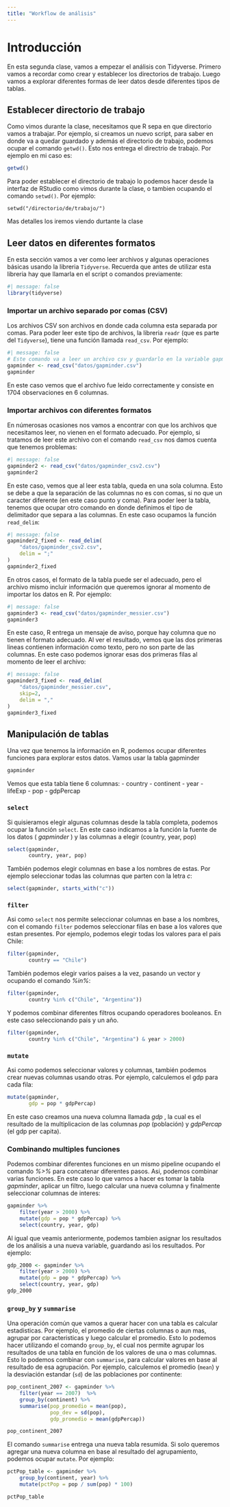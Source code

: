 ```yaml
---
title: "Workflow de análisis"
---
```


# Introducción

En esta segunda clase, vamos a empezar el análisis con Tidyverse. Primero vamos a recordar como crear y establecer los directorios de trabajo. Luego vamos a explorar diferentes formas de leer datos desde diferentes tipos de tablas.

## Establecer directorio de trabajo

Como vimos durante la clase, necesitamos que R sepa en que directorio vamos a trabajar. Por ejemplo, si creamos un nuevo script, para saber en donde va a quedar guardado y además el directorio de trabajo, podemos ocupar el comando `getwd()`. Esto nos entrega el directrio de trabajo. Por ejemplo en mi caso es:

```r
getwd()
```

Para poder establecer el directorio de trabajo lo podemos hacer desde la interfaz de RStudio como vimos durante la clase, o tambien ocupando el comando `setwd()`. Por ejemplo:

    setwd("/directorio/de/trabajo/")

Mas detalles los iremos viendo durtante la clase

## Leer datos en diferentes formatos

En esta sección vamos a ver como leer archivos y algunas operaciones básicas usando la libreria `Tidyverse`. Recuerda que antes de utilizar esta libreria hay que llamarla en el script o comandos previamente:

```r
#| message: false
library(tidyverse)
```

### Importar un archivo separado por comas (CSV)

Los archivos CSV son archivos en donde cada columna esta separada por comas. Para poder leer este tipo de archivos, la libreria `readr` (que es parte del `Tidyverse`), tiene una función llamada `read_csv`. Por ejemplo:

```r
#| message: false
# Este comando va a leer un archivo csv y guardarlo en la variable gapminder
gapminder <- read_csv("datos/gapminder.csv")
gapminder
```

En este caso vemos que el archivo fue leido correctamente y consiste en 1704 observaciones en 6 columnas.

### Importar archivos con diferentes formatos

En númerosas ocasiones nos vamos a encontrar con que los archivos que necesitamos leer, no vienen en el formato adecuado. Por ejemplo, si tratamos de leer este archivo con el comando `read_csv` nos damos cuenta que tenemos problemas:

```r
#| message: false
gapminder2 <- read_csv("datos/gapminder_csv2.csv")
gapminder2
```

En este caso, vemos que al leer esta tabla, queda en una sola columna. Esto se debe a que la separación de las columnas no es con comas, si no que un caracter diferente (en este caso punto y coma). Para poder leer la tabla, tenemos que ocupar otro comando en donde definimos el tipo de delimitador que separa a las columnas. En este caso ocupamos la función `read_delim`:

```r
#| message: false
gapminder2_fixed <- read_delim(
    "datos/gapminder_csv2.csv",
    delim = ";"
)
gapminder2_fixed
```

En otros casos, el formato de la tabla puede ser el adecuado, pero el archivo mismo incluir información que queremos ignorar al momento de importar los datos en R. Por ejemplo:

```r
#| message: false
gapminder3 <- read_csv("datos/gapminder_messier.csv")
gapminder3
```

En este caso, R entrega un mensaje de aviso, porque hay columna que no tienen el formato adecuado. Al ver el resultado, vemos que las dos primeras lineas contienen información como texto, pero no son parte de las columnas. En este caso podemos ignorar esas dos primeras filas al momento de leer el archivo:

```r
#| message: false
gapminder3_fixed <- read_delim(
    "datos/gapminder_messier.csv",
    skip=2,
    delim = ","
)
gapminder3_fixed
```

## Manipulación de tablas

Una vez que tenemos la información en R, podemos ocupar diferentes funciones para explorar estos datos. Vamos usar la tabla gapminder

```r
gapminder
```

Vemos que esta tabla tiene 6 columnas: - country - continent - year - lifeExp - pop - gdpPercap

### `select`

Si quisieramos elegir algunas columnas desde la tabla completa, podemos ocupar la función `select`. En este caso indicamos a la función la fuente de los datos ( *gapminder* ) y las columnas a elegir (country, year, pop)

```r
select(gapminder,
       country, year, pop)
```

También podemos elegir columnas en base a los nombres de estas. Por ejemplo seleccionar todas las columnas que parten con la letra *c*:

```r
select(gapminder, starts_with("c"))
```

### `filter`

Asi como `select` nos permite seleccionar columnas en base a los nombres, con el comando `filter` podemos seleccionar filas en base a los valores que estan presentes. Por ejemplo, podemos elegir todas los valores para el pais Chile:

```r
filter(gapminder,
       country == "Chile")
```

También podemos elegir varios paises a la vez, pasando un vector y ocupando el comando *%in%*:

```r
filter(gapminder,
       country %in% c("Chile", "Argentina"))
```

Y podemos combinar diferentes filtros ocupando operadores booleanos. En este caso seleccionando pais y un año.

```r
filter(gapminder,
       country %in% c("Chile", "Argentina") & year > 2000)
```

### `mutate`

Asi como podemos seleccionar valores y columnas, también podemos crear nuevas columnas usando otras. Por ejemplo, calculemos el gdp para cada fila:

```r
mutate(gapminder,
       gdp = pop * gdpPercap)
```

En este caso creamos una nueva columna llamada *gdp* , la cual es el resultado de la multiplicacion de las columnas *pop* (población) y *gdpPercap* (el gdp per capita).

### Combinando multiples funciones

Podemos combinar diferentes funciones en un mismo pipeline ocupando el comando *%\>%* para concatenar diferentes pasos. Asi, podemos combinar varias funciones. En este caso lo que vamos a hacer es tomar la tabla *gapminder*, aplicar un filtro, luego calcular una nueva columna y finalmente seleccionar columnas de interes:

```r
gapminder %>%
    filter(year > 2000) %>%
    mutate(gdp = pop * gdpPercap) %>%
    select(country, year, gdp)

```

Al igual que veamis anteriormente, podemos tambien asignar los resultados de los análisis a una nueva variable, guardando asi los resultados. Por ejemplo:

```r
gdp_2000 <- gapminder %>%
    filter(year > 2000) %>%
    mutate(gdp = pop * gdpPercap) %>%
    select(country, year, gdp)
gdp_2000
```

### `group_by` y `summarise`

Una operación común que vamos a querar hacer con una tabla es calcular estadisticas. Por ejemplo, el promedio de ciertas columnas o aun mas, agrupar por caracteristicas y luego calcular el promedio. Esto lo podemos hacer utilizando el comando `group_by`, el cual nos permite agrupar los resultados de una tabla en función de los valores de una o mas columnas. Esto lo podemos combinar con `summarise`, para calcular valores en base al resultado de esa agrupación. Por ejemplo, calculemos el promedio (`mean`) y la desviación estandar (`sd`) de las poblaciones por continente:

```r
pop_continent_2007 <- gapminder %>%
    filter(year == 2007)  %>%
    group_by(continent) %>%
    summarise(pop_promedio = mean(pop),
              pop_dev = sd(pop),
              gdp_promedio = mean(gdpPercap))

pop_continent_2007
```

El comando `summarise` entrega una nueva tabla resumida. Si solo queremos agregar una nueva columna en base al resultado del agrupamiento, podemos ocupar `mutate`. Por ejemplo:

```r
pctPop_table <- gapminder %>%
    group_by(continent, year) %>%
    mutate(pctPop = pop / sum(pop) * 100)

pctPop_table
```

